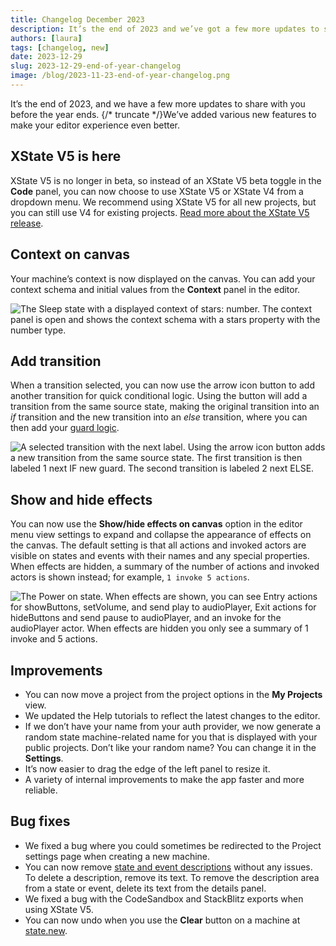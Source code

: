 ```yaml
---
title: Changelog December 2023
description: It’s the end of 2023 and we’ve got a few more updates to share with you before the year is out.
authors: [laura]
tags: [changelog, new]
date: 2023-12-29
slug: 2023-12-29-end-of-year-changelog
image: /blog/2023-11-23-end-of-year-changelog.png
---
```


It’s the end of 2023, and we have a few more updates to share with you before the year ends. {/* truncate */}We’ve added various new features to make your editor experience even better.

## XState V5 is here

XState V5 is no longer in beta, so instead of an XState V5 beta toggle in the **Code** panel, you can now choose to use XState V5 or XState V4 from a dropdown menu. We recommend using XState V5 for all new projects, but you can still use V4 for existing projects. [Read more about the XState V5 release](../../docs/assets/blog/2023-12-01-xstate-v5).

## Context on canvas

Your machine’s context is now displayed on the canvas. You can add your context schema and initial values from the **Context** panel in the editor.

![The Sleep state with a displayed context of stars: number. The context panel is open and shows the context schema with a stars property with the number type.](context-schema-and-canvas.png)

## Add transition

When a transition selected, you can now use the arrow icon button to add another transition for quick conditional logic. Using the button will add a transition from the same source state, making the original transition into an _if_ transition and the new transition into an _else_ transition, where you can then add your [guard logic](/docs/guards).

![A selected transition with the next label. Using the arrow icon button adds a new transition from the same source state. The first transition is then labeled 1 next IF new guard. The second transition is labeled 2 next ELSE.](add-transition.gif)

## Show and hide effects

You can now use the **Show/hide effects on canvas** option in the editor menu view settings to expand and collapse the appearance of effects on the canvas. The default setting is that all actions and invoked actors are visible on states and events with their names and any special properties. When effects are hidden, a summary of the number of actions and invoked actors is shown instead; for example, `1 invoke 5 actions`.

![The Power on state. When effects are shown, you can see Entry actions for showButtons, setVolume, and send play to audioPlayer, Exit actions for hideButtons and send pause to audioPlayer, and an invoke for the audioPlayer actor. When effects are hidden you only see a summary of 1 invoke and 5 actions.](hide-show-effects.png)

## Improvements

- You can now move a project from the project options in the **My Projects** view.
- We updated the Help tutorials to reflect the latest changes to the editor.
- If we don’t have your name from your auth provider, we now generate a random state machine-related name for you that is displayed with your public projects. Don’t like your random name? You can change it in the **Settings**.
- It’s now easier to drag the edge of the left panel to resize it.
- A variety of internal improvements to make the app faster and more reliable.

## Bug fixes

- We fixed a bug where you could sometimes be redirected to the Project settings page when creating a new machine.
- You can now remove [state and event descriptions](/docs/descriptions) without any issues. To delete a description, remove its text. To remove the description area from a state or event, delete its text from the details panel.
- We fixed a bug with the CodeSandbox and StackBlitz exports when using XState V5.
- You can now undo when you use the **Clear** button on a machine at [state.new](https://state.new).
